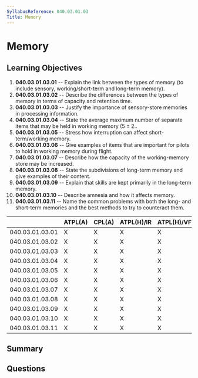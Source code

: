 ```yaml
---
SyllabusReference: 040.03.01.03
Title: Memory
---
```


# Memory

## Learning Objectives

1.  **040.03.01.03.01** -- Explain the link between the types of memory (to
    include sensory, working/short-term and long-term memory).
2.  **040.03.01.03.02** -- Describe the differences between the types of memory
    in terms of capacity and retention time.
3.  **040.03.01.03.03** -- Justify the importance of sensory-store memories in
    processing information.
4.  **040.03.01.03.04** -- State the average maximum number of separate items
    that may be held in working memory (5 ± 2..
5.  **040.03.01.03.05** -- Stress how interruption can affect short-term/working
    memory.
6.  **040.03.01.03.06** -- Give examples of items that are important for pilots
    to hold in working memory during flight.
7.  **040.03.01.03.07** -- Describe how the capacity of the working-memory store
    may be increased.
8.  **040.03.01.03.08** -- State the subdivisions of long-term memory and give
    examples of their content.
9.  **040.03.01.03.09** -- Explain that skills are kept primarily in the
    long-term memory.
10. **040.03.01.03.10** -- Describe amnesia and how it affects memory.
11. **040.03.01.03.11** -- Name the common problems with both the long- and
    short-term memories and the best methods to try to counteract them.

|                 | ATPL(A) | CPL(A) | ATPL(H)/IR | ATPL(H)/VFR | CPL(H) | IR | CBIR(A) |
| --------------- | ------- | ------ | ---------- | ----------- | ------ | -- | ------- |
| 040.03.01.03.01 | X       | X      | X          | X           | X      | X  |         |
| 040.03.01.03.02 | X       | X      | X          | X           | X      | X  |         |
| 040.03.01.03.03 | X       | X      | X          | X           | X      | X  |         |
| 040.03.01.03.04 | X       | X      | X          | X           | X      | X  |         |
| 040.03.01.03.05 | X       | X      | X          | X           | X      | X  |         |
| 040.03.01.03.06 | X       | X      | X          | X           | X      | X  |         |
| 040.03.01.03.07 | X       | X      | X          | X           | X      | X  |         |
| 040.03.01.03.08 | X       | X      | X          | X           | X      | X  |         |
| 040.03.01.03.09 | X       | X      | X          | X           | X      | X  |         |
| 040.03.01.03.10 | X       | X      | X          | X           | X      | X  |         |
| 040.03.01.03.11 | X       | X      | X          | X           | X      | X  |         |

## Summary

## Questions
